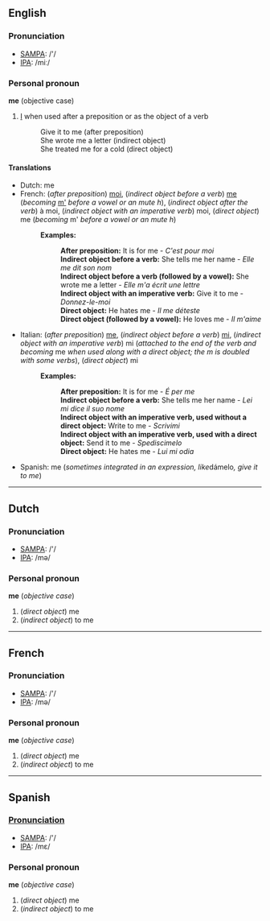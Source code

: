 ==English==
===Pronunciation===
*[[w:SAMPA|SAMPA]]: /'/
*[[w:IPA|IPA]]: /miː/

===Personal pronoun===

'''me''' (objective case)
#[[I]] when used after a preposition or as the object of a verb
#:Give it to me (after preposition)
#:She wrote me a letter (indirect object)
#:She treated me for a cold (direct object)

====Translations====
*Dutch: me
*French: (''after preposition'') [[moi]], (''indirect object before a verb'') [[me]] (''becoming'' [[m']] ''before a vowel or an mute h''), (''indirect object after the verb'') à moi, (''indirect object with an imperative verb'') moi, (''direct object'') me (''becoming'' m' ''before a vowel or an mute h'')
*:'''Examples:'''
*::'''After preposition:''' It is for me - ''C'est pour moi''
*::'''Indirect object before a verb:''' She tells me her name - ''Elle me dit son nom''
*::'''Indirect object before a verb (followed by a vowel):''' She wrote me a letter - ''Elle m'a écrit une lettre''
*::'''Indirect object with an imperative verb:''' Give it to me - ''Donnez-le-moi''
*::'''Direct object:''' He hates me - ''Il me déteste''
*::'''Direct object (followed by a vowel):''' He loves me - ''Il m'aime''
*Italian: (''after preposition'') [[me]], (''indirect object before a verb'') [[mi]], (''indirect object with an imperative verb'') mi (''attached to the end of the verb and becoming'' me ''when used along with a direct object; the m is doubled with some verbs''), (''direct object'') mi
*:'''Examples:'''
*::'''After preposition:''' It is for me - ''É per me''
*::'''Indirect object before a verb:''' She tells me her name - ''Lei mi dice il suo nome''
*::'''Indirect object with an imperative verb, used without a direct object:''' Write to me - ''Scrivimi''
*::'''Indirect object with an imperative verb, used with a direct object:''' Send it to me - ''Spediscimelo''
*::'''Direct object:''' He hates me - ''Lui mi odia''
*Spanish: me (''sometimes integrated in an expression, like ''dámelo'', give it to me'')

----
==Dutch==
===Pronunciation===
*[[w:SAMPA|SAMPA]]: /'/
*[[w:IPA|IPA]]: /mə/

===Personal pronoun===
'''me''' (''objective case'')

#(''direct object'') me
#(''indirect object'') to me


----
==French==
===Pronunciation===
*[[w:SAMPA|SAMPA]]: /'/
*[[w:IPA|IPA]]: /mə/

===Personal pronoun===
'''me''' (''objective case'')

#(''direct object'') me
#(''indirect object'') to me

----
==Spanish==
===[[Pronunciation]]===
*[[w:SAMPA|SAMPA]]: /'/
*[[w:IPA|IPA]]: /mε/

===Personal pronoun===
'''me''' (''objective case'')

#(''direct object'') me
#(''indirect object'') to me